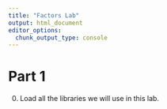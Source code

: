```yaml
---
title: "Factors Lab"
output: html_document
editor_options: 
  chunk_output_type: console
---
```


# Part 1

0. Load all the libraries we will use in this lab. 

```r

```
